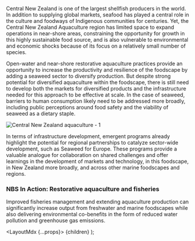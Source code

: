 

Central New Zealand is one of the largest shellfish producers in the world. In addition to supplying global markets, seafood has played a central role in the culture and foodways of Indigenous communities for centuries. Yet, the Central New Zealand Aquaculture region has limited space to expand operations in near-shore areas, constraining the opportunity for growth in this highly sustainable food source, and is also vulnerable to environmental and economic shocks because of its focus on a relatively small number of species.

Open-water and near-shore restorative aquaculture practices provide an opportunity to increase the productivity and resilience of the foodscape by adding a seaweed sector to diversify production. But despite strong potential for diversified aquaculture within the foodscape, there is still need to develop both the markets for diversified products and the infrastructure needed for this approach to be effective at scale. In the case of seaweed, barriers to human consumption likely need to be addressed more broadly, including public perceptions around food safety and the viability of seaweed as a dietary staple.

<Image src="/images/case-studies/central-new-zealand-aquaculture/01.jpg" alt="Central New Zealand aquaculture - 1" width={1280} height={796} />

In terms of infrastructure development, emergent programs already highlight the potential for regional partnerships to catalyze sector-wide development, such as Seaweed for Europe. These programs provide a valuable analogue for collaboration on shared challenges and offer learnings in the development of markets and technology, in this foodscape, in New Zealand more broadly, and across other marine foodscapes and regions.

### NBS In Action: Restorative aquaculture and fisheries

Improved fisheries management and extending aquaculture production can significantly increase output from freshwater and marine foodscapes while also delivering environmental co-benefits in the form of reduced water pollution and greenhouse gas emissions.

  <LayoutMdx {...props}>
    {children}
  </LayoutMdx>
);
